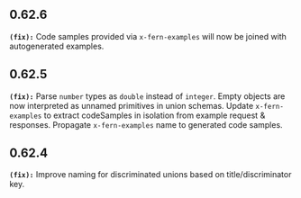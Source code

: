 ## 0.62.6
**`(fix):`** Code samples provided via `x-fern-examples` will now be joined with autogenerated examples.


## 0.62.5
**`(fix):`** Parse `number` types as `double` instead of `integer`.
Empty objects are now interpreted as unnamed primitives in union schemas.
Update `x-fern-examples` to extract codeSamples in isolation from example request & responses.
Propagate `x-fern-examples` name to generated code samples.


## 0.62.4
**`(fix):`** Improve naming for discriminated unions based on title/discriminator key.


